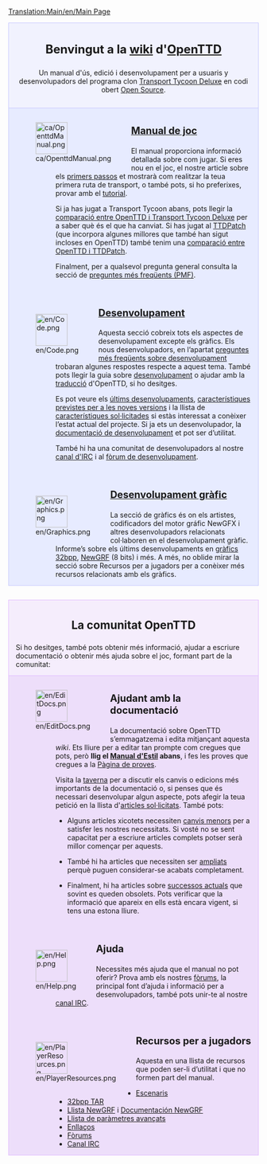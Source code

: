 [[Translation:Main/en/Main Page]]{{en/-}}
<div style="background-color: #f1f2fe; border: 1px solid #c7c8fe; margin: 0; padding: 1em 1em 1em 1em; text-align:center">
<div style="font-size:1.7em; font-weight:bold">Benvingut a la [http://ca.wikipedia.org/wiki/Wiki wiki] d'<span class="plainlinks">[http://www.openttd.org/ OpenTTD]</span></div>
Un manual d'ús, edició i desenvolupament per a usuaris y desenvolupadors del programa clon [[Main/ca/Transport Tycoon Deluxe|Transport Tycoon Deluxe]] en codi obert [http://www.opensource.org/ Open Source].
</div>

<div style="background-color: #E7EBFF; border: 1px solid #c7c8fe; border-top:none; padding: 1em 1em 0em 1em; margin-bottom:2em">
<div style="float:left">[[File:ca/OpenttdManual.png|64px]]</div>
<div style="margin-left:80px; margin-bottom:4em">
<div style="font-size:1.4em; font-weight:bold">[[Main/ca/OpenTTD|Manual de joc]]</div>
El manual proporciona informació detallada sobre com jugar. Si eres nou en el joc, el nostre article sobre els [[Main/ca/Primers passos|primers passos]] et mostrarà com realitzar la teua primera ruta de transport, o també pots, si ho preferixes, provar amb el [[Main/ca/Tutorial|tutorial]]. 

Si ja has jugat a Transport Tycoon abans, pots llegir la [[Main/ca/Canvis respecte de TTD|comparació entre OpenTTD i Transport Tycoon Deluxe]] per a saber què és el que ha canviat. Si has jugat al [[Main/ca/TTDPatch|TTDPatch]] (que incorpora algunes millores que també han sigut incloses en OpenTTD) també tenim una [[Main/ca/Comparació entre les característiques d’OpenTTD i de TTDPatch|comparació entre OpenTTD i TTDPatch]]. 

Finalment, per a qualsevol pregunta general consulta la secció de [[Main/ca/Preguntes més freqüents|preguntes més freqüents (PMF)]].
</div>

<div style="float:left">[[File:en/Code.png|64px]]</div>
<div style="margin-left:80px; margin-bottom:4em">
<div style="font-size:1.4em; font-weight:bold">[[Main/ca/Desenvolupament|Desenvolupament]]</div>
Aquesta secció cobreix tots els aspectes de desenvolupament excepte els gràfics. Els nous desenvolupadors, en l’apartat [[Main/ca/Preguntes més freqüents sobre desenvolupament|preguntes més freqüents sobre desenvolupament]] trobaran algunes respostes respecte a aquest tema. També pots llegir la guia sobre [[Main/ca/Desenvolupament|desenvolupament]] o ajudar amb la [[Main/ca/Internacionalització|traducció]] d'OpenTTD, si ho desitges. 

Es pot veure els [[Main/ca/Desenvolupaments recents i actuals|últims desenvolupaments]], [[Main/ca/Desenvolupament futur|característiques previstes per a les noves versions]] i la llista de [[Main/ca/Característiques sol·licitades|característiques sol·licitades]] si estàs interessat a conèixer l’estat actual del projecte. Si ja ets un desenvolupador, la [[Main/ca/Documentació de desenvolupament|documentació de desenvolupament]] et pot ser d’utilitat.

També hi ha una comunitat de desenvolupadors al nostre [[Main/ca/Canal IRC|canal d'IRC]] i al [http://www.tt-forums.net/viewforum.php?f=33 fòrum de desenvolupament].
</div>

<div style="float:left">[[File:en/Graphics.png|64px]]</div>
<div style="margin-left:80px; margin-bottom:1em; min-height:64px">
<div style="font-size:1.4em; font-weight:bold">[[Main/ca/Desenvolupament gràfic|Desenvolupament gràfic]]</div>
La secció de gràfics és on els artistes, codificadors del motor gráfic NewGFX i altres desenvolupadors relacionats col·laboren en el desenvolupament gràfic. Informe’s sobre els últims desenvolupaments en [[Main/ca/Desenvolupament de gràfics de 32bit|gràfics 32bpp]], [[Main/ca/Documentació sobre NewGRF|NewGRF]] (8 bits) i més. A més, no oblide mirar la secció sobre Recursos per a jugadors per a conèixer més recursos relacionats amb els gràfics.
</div>

</div>

<div style="background-color: #F5EDFC; border: 1px solid #E1BBFF; margin: 0; padding: 1em 1em 0em 1em;">
<div style="font-size:1.6em; font-weight:bold; text-align:center">La comunitat OpenTTD</div>
Si ho desitges, també pots obtenir més informació, ajudar a escriure documentació o obtenir més ajuda sobre el joc, formant part de la comunitat:
</div>

<div style="background-color: #EDDEFA; border: 1px solid #E1BBFF; border-top:none; padding: 1em 1em 0em 1em;">

<div style="float:left">[[File:en/EditDocs.png|64px]]</div>
<div style="margin-left:80px; margin-bottom:4em">
<div style="font-size:1.4em; font-weight:bold">Ajudant amb la documentació</div>
La documentació sobre OpenTTD s’emmagatzema i edita mitjançant aquesta ''wiki''. Ets lliure per a editar tan prompte com cregues que pots, però '''llig el [[Main/ca/Manual d'Estil|Manual d'Estil]] abans''', i fes les proves que cregues a la [[Main/ca/Pàgina de proves|Pàgina de proves]].

Visita la [[Main/ca/Taverna|taverna]] per a discutir els canvis o edicions més importants de la documentació o, si penses que és necessari desenvolupar algun aspecte, pots afegir la teua petició en la llista d'[[Main/ca/Articles sol·licitats|articles sol·licitats]]. També pots:

*Alguns articles xicotets necessiten [[Category/ca/Per fer|canvis menors]] per a satisfer les nostres necessitats. Si vosté no se sent capacitat per a escriure articles complets potser serà millor començar per aquests.

*També hi ha articles que necessiten ser [[Category/ca/Articles que necessiten una ampliació|ampliats]] perquè puguen considerar-se acabats completament. 

*Finalment, hi ha articles sobre [[Category/ca/Successos actuals|successos actuals]] que sovint es queden obsolets. Pots verificar que la informació que apareix en ells està encara vigent, si tens una estona lliure.
</div>

<div style="float:left">[[File:en/Help.png|64px]]</div>
<div style="margin-left:80px; margin-bottom:4em">
<div style="font-size:1.4em; font-weight:bold">Ajuda</div>
Necessites més ajuda que el manual no pot oferir? Prova amb els nostres [http://www.tt-forums.net/viewforum.php?f=55 fòrums], la principal font d’ajuda i informació per a desenvolupadors, també pots unir-te al nostre [[Main/ca/Canal IRC|canal IRC]].
</div>

<div style="float:left">[[File:en/PlayerResources.png|64px]]</div>
<div style="margin-left:80px; margin-bottom:1em">
<div style="font-size:1.4em; font-weight:bold">Recursos per a jugadors</div>
Aquesta en una llista de recursos que poden ser-li d’utilitat i que no formen part del manual.
*[[Main/ca/Llista d’escenaris|Escenaris]]
*[[Main/ca/Llista de 32bpp TAR descarregables|32bpp TAR]]
*[[Main/ca/Llista NewGRF|Llista NewGRF]] i [[Main/ca/Documentació NewGRF|Documentación NewGRF]]
*[[Main/ca/Paràmetres avançats|Llista de paràmetres avançats]]
*[[Main/ca/Enllaços|Enllaços]]
*[http://www.tt-forums.net/viewforum.php?f=55 Fòrums]
*[[Main/ca/Canal IRC|Canal IRC]]
</div>
</div>